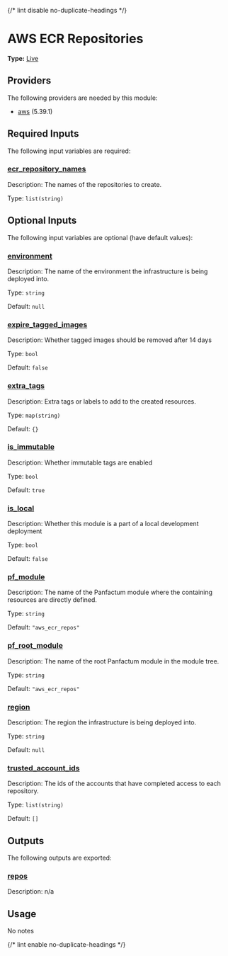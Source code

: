 {/* lint disable no-duplicate-headings */}

# AWS ECR Repositories

**Type:** [Live](./overview)

## Providers

The following providers are needed by this module:

* [aws](https://registry.terraform.io/providers/hashicorp/aws/5.39.1/docs) (5.39.1)

## Required Inputs

The following input variables are required:

### <a name="input_ecr_repository_names" /> [ecr\_repository\_names](#input_ecr_repository_names)

Description: The names of the repositories to create.

Type: `list(string)`

## Optional Inputs

The following input variables are optional (have default values):

### <a name="input_environment" /> [environment](#input_environment)

Description: The name of the environment the infrastructure is being deployed into.

Type: `string`

Default: `null`

### <a name="input_expire_tagged_images" /> [expire\_tagged\_images](#input_expire_tagged_images)

Description: Whether tagged images should be removed after 14 days

Type: `bool`

Default: `false`

### <a name="input_extra_tags" /> [extra\_tags](#input_extra_tags)

Description: Extra tags or labels to add to the created resources.

Type: `map(string)`

Default: `{}`

### <a name="input_is_immutable" /> [is\_immutable](#input_is_immutable)

Description: Whether immutable tags are enabled

Type: `bool`

Default: `true`

### <a name="input_is_local" /> [is\_local](#input_is_local)

Description: Whether this module is a part of a local development deployment

Type: `bool`

Default: `false`

### <a name="input_pf_module" /> [pf\_module](#input_pf_module)

Description: The name of the Panfactum module where the containing resources are directly defined.

Type: `string`

Default: `"aws_ecr_repos"`

### <a name="input_pf_root_module" /> [pf\_root\_module](#input_pf_root_module)

Description: The name of the root Panfactum module in the module tree.

Type: `string`

Default: `"aws_ecr_repos"`

### <a name="input_region" /> [region](#input_region)

Description: The region the infrastructure is being deployed into.

Type: `string`

Default: `null`

### <a name="input_trusted_account_ids" /> [trusted\_account\_ids](#input_trusted_account_ids)

Description: The ids of the accounts that have completed access to each repository.

Type: `list(string)`

Default: `[]`

## Outputs

The following outputs are exported:

### <a name="output_repos" /> [repos](#output_repos)

Description: n/a

## Usage

No notes

{/* lint enable no-duplicate-headings */}

